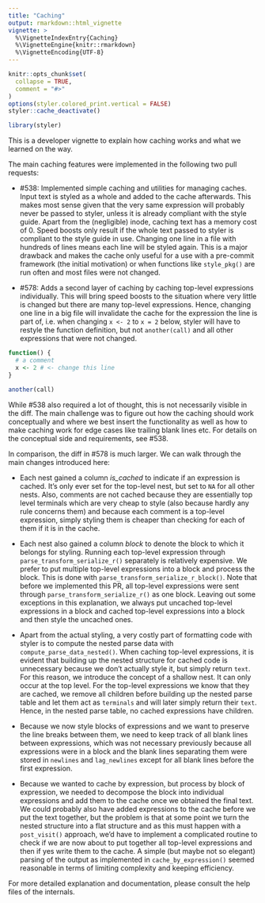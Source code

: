 ```yaml
---
title: "Caching"
output: rmarkdown::html_vignette
vignette: >
  %\VignetteIndexEntry{Caching}
  %\VignetteEngine{knitr::rmarkdown}
  %\VignetteEncoding{UTF-8}
---
```


```r
knitr::opts_chunk$set(
  collapse = TRUE,
  comment = "#>"
)
options(styler.colored_print.vertical = FALSE)
styler::cache_deactivate()
```

```r
library(styler)
```

This is a developer vignette to explain how caching works and what we learned on the way.

The main caching features were implemented in the following two pull requests:

-   #538: Implemented simple caching and utilities for managing caches. Input text is styled as a whole and added to the cache afterwards. This makes most sense given that the very same expression will probably never be passed to styler, unless it is already compliant with the style guide. Apart from the (negligible) inode, caching text has a memory cost of 0. Speed boosts only result if the whole text passed to styler is compliant to the style guide in use. Changing one line in a file with hundreds of lines means each line will be styled again. This is a major drawback and makes the cache only useful for a use with a pre-commit framework (the initial motivation) or when functions like `style_pkg()` are run often and most files were not changed.

-   #578: Adds a second layer of caching by caching top-level expressions individually. This will bring speed boosts to the situation where very little is changed but there are many top-level expressions. Hence, changing one line in a big file will invalidate the cache for the expression the line is part of, i.e. when changing `x <- 2` to `x = 2` below, styler will have to restyle the function definition, but not `another(call)` and all other expressions that were not changed.

```r
function() {
  # a comment
  x <- 2 # <- change this line
}

another(call)
```

While #538 also required a lot of thought, this is not necessarily visible in the diff. The main challenge was to figure out how the caching should work conceptually and where we best insert the functionality as well as how to make caching work for edge cases like trailing blank lines etc. For details on the conceptual side and requirements, see #538.

In comparison, the diff in #578 is much larger. We can walk through the main changes introduced here:

-   Each nest gained a column *is_cached* to indicate if an expression is cached. It's only ever set for the top-level nest, but set to `NA` for all other nests. Also, comments are not cached because they are essentially top level terminals which are very cheap to style (also because hardly any rule concerns them) and because each comment is a top-level expression, simply styling them is cheaper than checking for each of them if it is in the cache.

-   Each nest also gained a column *block* to denote the block to which it belongs for styling. Running each top-level expression through `parse_transform_serialize_r()` separately is relatively expensive. We prefer to put multiple top-level expressions into a block and process the block. This is done with `parse_transform_serialize_r_block()`. Note that before we implemented this PR, all top-level expressions were sent through `parse_transform_serialize_r()` as one block. Leaving out some exceptions in this explanation, we always put uncached top-level expressions in a block and cached top-level expressions into a block and then style the uncached ones.

-   Apart from the actual styling, a very costly part of formatting code with styler is to compute the nested parse data with `compute_parse_data_nested()`. When caching top-level expressions, it is evident that building up the nested structure for cached code is unnecessary because we don't actually style it, but simply return `text`. For this reason, we introduce the concept of a shallow nest. It can only occur at the top level. For the top-level expressions we know that they are cached, we remove all children before building up the nested parse table and let them act as `terminals` and will later simply return their `text`. Hence, in the nested parse table, no cached expressions have children.

-   Because we now style blocks of expressions and we want to preserve the line breaks between them, we need to keep track of all blank lines between expressions, which was not necessary previously because all expressions were in a block and the blank lines separating them were stored in `newlines` and `lag_newlines` except for all blank lines before the first expression.

-   Because we wanted to cache by expression, but process by block of expression, we needed to decompose the block into individual expressions and add them to the cache once we obtained the final text. We could probably also have added expressions to the cache before we put the text together, but the problem is that at some point we turn the nested structure into a flat structure and as this must happen with a `post_visit()` approach, we'd have to implement a complicated routine to check if we are now about to put together all top-level expressions and then if yes write them to the cache. A simple (but maybe not so elegant) parsing of the output as implemented in `cache_by_expression()` seemed reasonable in terms of limiting complexity and keeping efficiency.

For more detailed explanation and documentation, please consult the help files of the internals.
